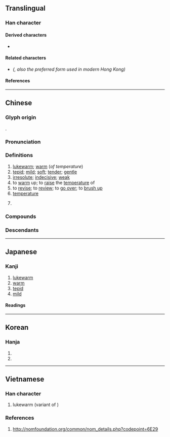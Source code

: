 {{also|温}}
{{character info}}
==Translingual==
{{ja-forms|[[温]]|[[温]]|溫}}

===Han character===
{{Han char|rn=85|rad=水|as=10|sn=13|four=36117|canj=EWOT|ids=⿰氵𥁕}}

====Derived characters====
* {{l|mul|[[薀]]([[蕰]]), [[𨷇]]}}

====Related characters====
* {{l|mul|[[温]]}} ''({{w|Simplified Chinese}}, also the preferred form used in modern Hong Kong)'' <!-- Refer HKSCS 2016 and http://input.foruto.com/ccc/gongbiu/dzijingbiu/ -->

====References====
{{Han ref|kx=0640.230|dkj=17968|hdz=31699.080|uh=6EAB}}

----

==Chinese==
{{zh-forms|s=温|t2=温}}
{{zh-wp|zh:溫姓|yue:温氏|nan:Un (súi-pêng)}}

===Glyph origin===
{{Han etym}}
{{Han compound|氵|alt1=水|𥁕|ls=psc|c1=s|c2=p}}.

===Pronunciation===
{{zh-pron
|m=wēn
|c=wan1
|h=pfs=vûn
|md=ŭng
|mn=un
|mn-t=ung1
|w=1un
|mc=y
|oc=y
|cat=a,v,pn
}}

===Definitions===
{{zh-hanzi}}

# [[lukewarm]]; [[warm]] (''of temperature'')
# [[tepid]]; [[mild]]; [[soft]]; [[tender]]; [[gentle]]
# [[irresolute]]; [[indecisive]]; [[weak]]
# to [[warm]] up; to [[raise]] the [[temperature]] of
# to [[revise]]; to [[review]]; to [[go over]]; to [[brush up]]
# [[temperature]]
# {{surname|zh}}
#: {{zh-x|^溫 ^家-寶|{{w|Wen Jiabao}}}}

===Compounds===
{{zh-der|三溫暖|低溫|低溫殺菌|低溫食品|保溫|保溫瓶|保溫箱|候溫|冬溫夏凊|別後寒溫|北溫帶|同溫層|囊溫郎當|基礎體溫|室溫|寒溫|寒溫序|常溫|常溫動物|常溫層|平均溫度|弼馬溫|恆溫|恆溫動物|恆溫層|扇枕溫席|扇枕溫衾|扇枕溫被|挾冰求溫|斜溫層|朱溫|桓溫|款語溫言|氣溫|水溫|溫克|溫八叉|溫卷|溫厚|溫吞吞|溫和|溫和飲食|溫哥華|溫婉|溫存|溫室|溫室效應|溫尼伯|溫居|溫嶠|溫差|溫布頓|溫席扇枕|溫帶|溫帶植物|溫帶氣旋|溫床|溫度|溫度表|溫度計|溫庭筠|溫情|溫情主義|溫故知新|溫文|溫文儒雅|溫文爾雅|溫暖|溫暾|溫書|溫柔|溫柔敦厚|溫柔鄉|溫毛|溫水|溫泉|溫泉浴|溫淳|溫湯|溫溫|溫潤|溫潤如玉|溫煦|溫熱|溫習|溫良|溫血動物|溫覺|溫酒|溫雅|溫順|溫飽|溫香豔玉|溫香軟玉|溫馨|溫馴|溫鰲妝燕|燃犀溫嶠|爾雅溫文|玉軟香溫|等溫線|絕對溫度|腼腆溫柔|舊夢重溫|色思溫|色溫|華氏溫標|薩爾溫江|變溫|變溫動物|變溫層|超低溫|軟玉溫香|軟語溫存|軟香溫玉|逆溫|逆溫層|鄂溫克族|重溫舊夢|重溫舊業|降溫|餘溫|香溫玉軟|香潤玉溫|馬克吐溫|體溫|體溫計|高溫|高溫消毒|高空逆溫|體溫錶|拿摩溫|溫州|溫宿}}

===Descendants===
{{CJKV||j=温|おん|온|ôn}}

{{zh-cat|Intermediate}}

----

==Japanese==
{{ja-kanji forms|温|溫}}

===Kanji===
{{ja-kanji|grade=|rs=水10|shin=温}}

# [[lukewarm]]
# [[warm]]
# [[tepid]]
# [[mild]]

====Readings====
{{ja-readings
|goon=おん
|kanon=おん
|toon=うん
|kun=あたた-か, あたた-める
}}

----

==Korean==

===Hanja===
{{ko-hanja|[[따뜻하다|따뜻할]]|온}}

# {{hanja form of|온|[[warm]]}}
# {{hanja form of|온|[[heat up]]}}

----

==Vietnamese==

===Han character===
{{vi-readings|reading=ôn|rs=水10}}

# lukewarm (variant of {{l|ko|温}})

===References===
# http://nomfoundation.org/common/nom_details.php?codepoint=6E29